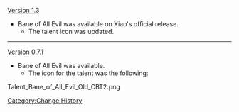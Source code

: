 [[Version 1.3]]
*Bane of All Evil was available on Xiao's official release.
**The talent icon was updated.
----
[[Version 0.7.1]]
*Bane of All Evil was available.
** The icon for the talent was the following:
<gallery>
Talent_Bane_of_All_Evil_Old_CBT2.png
</gallery>
<noinclude>[[Category:Change History]]</noinclude>